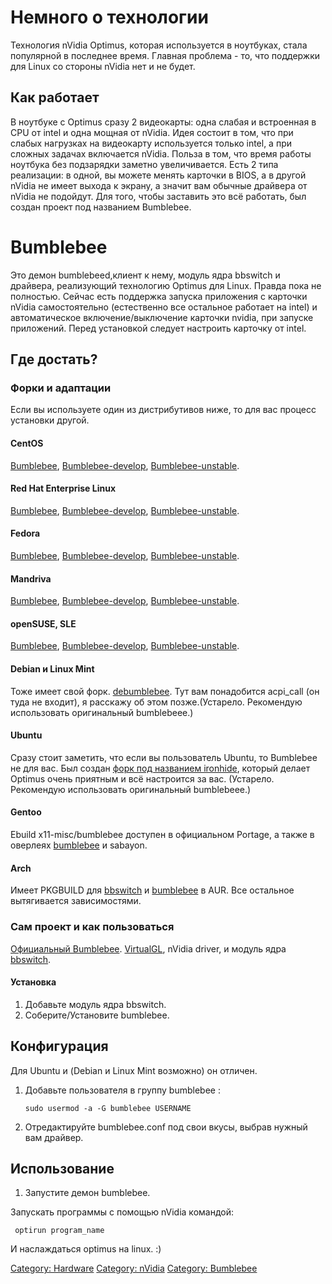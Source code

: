 = Немного о технологии =
Технология nVidia Optimus, которая используется в ноутбуках, стала популярной в последнее время. Главная проблема - то, что поддержки для Linux со стороны nVidia нет и не будет.

== Как работает ==
В ноутбуке с Optimus сразу 2 видеокарты: одна слабая и встроенная в CPU от intel и одна мощная от nVidia. Идея состоит в том, что при слабых нагрузках на видеокарту используется только intel, а при сложных задачах включается nVidia. Польза в том, что время работы ноутбука без подзарядки заметно увеличивается. Есть 2 типа реализации: в одной, вы можете менять карточки в BIOS, а в другой nVidia не имеет выхода к экрану, а значит вам обычные драйвера от nVidia не подойдут. Для того, чтобы заставить это всё работать, был создан проект под названием Bumblebee.
= Bumblebee =
Это демон bumblebeed,клиент к нему, модуль ядра bbswitch и драйвера, реализующий технологию Optimus для Linux. Правда пока не полностью. Сейчас есть поддержка запуска приложения с карточки nVidia самостоятельно (естественно все остальное работает на intel) и автоматическое включение/выключение карточки nvidia, при запуске приложений. Перед установкой следует настроить карточку от intel.
== Где достать? ==

=== Форки и адаптации ===
Если вы используете один из дистрибутивов ниже, то для вас процесс установки другой. 

==== CentOS ====
[https://build.opensuse.org/package/show?project=home%3ABumblebee-Project%3ABumblebee&package=bumblebee Bumblebee], [https://build.opensuse.org/package/show?project=home%3ABumblebee-Project%3ABumblebee-develop&package=bumblebee Bumblebee-develop], [https://build.opensuse.org/package/show?project=home%3ABumblebee-Project%3ABumblebee-unstable&package=bumblebee Bumblebee-unstable].

==== Red Hat Enterprise Linux ====
[https://build.opensuse.org/package/show?project=home%3ABumblebee-Project%3ABumblebee&package=bumblebee Bumblebee], [https://build.opensuse.org/package/show?project=home%3ABumblebee-Project%3ABumblebee-develop&package=bumblebee Bumblebee-develop], [https://build.opensuse.org/package/show?project=home%3ABumblebee-Project%3ABumblebee-unstable&package=bumblebee Bumblebee-unstable].

==== Fedora ====
[https://build.opensuse.org/package/show?project=home%3ABumblebee-Project%3ABumblebee&package=bumblebee Bumblebee], [https://build.opensuse.org/package/show?project=home%3ABumblebee-Project%3ABumblebee-develop&package=bumblebee Bumblebee-develop], [https://build.opensuse.org/package/show?project=home%3ABumblebee-Project%3ABumblebee-unstable&package=bumblebee Bumblebee-unstable].

==== Mandriva ====

[https://build.opensuse.org/package/show?project=home%3ABumblebee-Project%3ABumblebee&package=bumblebee Bumblebee], [https://build.opensuse.org/package/show?project=home%3ABumblebee-Project%3ABumblebee-develop&package=bumblebee Bumblebee-develop], [https://build.opensuse.org/package/show?project=home%3ABumblebee-Project%3ABumblebee-unstable&package=bumblebee Bumblebee-unstable].

==== openSUSE, SLE ====
[https://build.opensuse.org/package/show?project=home%3ABumblebee-Project%3ABumblebee&package=bumblebee Bumblebee], [https://build.opensuse.org/package/show?project=home%3ABumblebee-Project%3ABumblebee-develop&package=bumblebee Bumblebee-develop], [https://build.opensuse.org/package/show?project=home%3ABumblebee-Project%3ABumblebee-unstable&package=bumblebee Bumblebee-unstable].

==== Debian и Linux Mint ====
Тоже имеет свой форк. [https://github.com/z0rc/debumblebee debumblebee]. Тут вам понадобится acpi_call (он туда не входит), я расскажу об этом позже.(Устарело. Рекомендую использовать оригинальный bumblebeee.)

==== Ubuntu ====
Сразу стоит заметить, что если вы пользователь Ubuntu, то Bumblebee не для вас. Был создан [https://launchpad.net/~mj-casalogic/+archive/ironhide/ форк под названием ironhide], который делает Optimus очень приятным и всё настроится за вас. (Устарело. Рекомендую использовать оригинальный bumblebeee.)

==== Gentoo ====
Ebuild x11-misc/bumblebee доступен в официальном Portage, а также в оверлеях [https://github.com/Bumblebee-Project/bumblebee-gentoo bumblebee] и sabayon.

==== Arch ====
Имеет PKGBUILD для [https://aur.archlinux.org/packages.php?ID=55799 bbswitch] и [http://aur.archlinux.org/packages.php?ID=49469 bumblebee] в AUR. Все остальное вытягивается зависимостями.

=== Сам проект и как пользоваться  ===
[https://github.com/Bumblebee-Project/Bumblebee Официальный Bumblebee]. [http://www.virtualgl.org/Downloads/VirtualGL VirtualGL], nVidia driver, и модуль ядра [https://github.com/Bumblebee-Project/bbswitch bbswitch]. 

==== Установка ====
#Добавьте модуль ядра bbswitch.
#Соберите/Установите bumblebee.
== Конфигурация ==
Для Ubuntu и (Debian и Linux Mint возможно) он отличен.
#Добавьте пользователя в группу bumblebee :<pre>sudo usermod -a -G bumblebee USERNAME</pre>
#Отредактируйте bumblebee.conf под свои вкусы, выбрав нужный вам драйвер.
== Использование ==
#Запустите демон bumblebee.
Запускать программы с помощью nVidia командой:
<pre> optirun program_name </pre>
И наслаждаться optimus на linux. :) 
[[Category: Hardware]]
[[Category: nVidia]]
[[Category: Bumblebee]]
